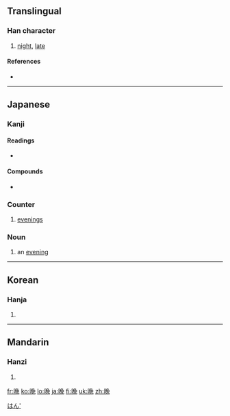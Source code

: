 {{zh-forms|{{zh-lookup|晚}}|{{zh-lookup|晩}}}}
{{also|晚}}
==Translingual==

===Han character===
{{Han char|rn=72|rad=日|as=08|sn=12|four=|canj=日弓日山 (ANAU), XX日弓日 (XXANA)}}

# [[night]], [[late]]

====References====
* {{Han ref|kx=0497.311|dkj=14030|dj=0861.210|hdz=21514.040|uh=6669|ud=26217}}

----

==Japanese==

===Kanji===
{{ja-kanji|grade=6|rs=日08}}

====Readings====
* {{ja-readings|on=[[ばん]] (ban)|kun=[[くれ]] (kure), [[おそい]] (osoi)}}

====Compounds====
* {{term|晩ごはん||[[dinner]], evening meal|tr=ばんごはん, bangohan|lang=ja|sc=Jpan}}

===Counter===
{{ja-pos|k|counter|hira=ばん|rom=ban|hidx=はん'}}

# [[evening]]s

===Noun===
{{ja-noun|k|hira=ばん|rom=ban|hidx=はん'}}

# an [[evening]]

[[Category:1000 Japanese basic words|はん']]

----

==Korean==

===Hanja===
{{ko-hanja|hangeul=만|eumhun=|rv=man|mr=man|y=man}}

# {{defn|Korean|sort=日08}}

----

==Mandarin==

===Hanzi===
{{cmn-hanzi|pin=[[wǎn]] ([[wan3]])|wg=wan<sup>3</sup>}}

# {{defn|Mandarin|sort=日08}}

[[fr:晩]]
[[ko:晩]]
[[lo:晩]]
[[ja:晩]]
[[fi:晩]]
[[uk:晩]]
[[zh:晩]]